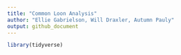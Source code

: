```yaml
---
title: "Common Loon Analysis"
author: "Ellie Gabrielson, Will Draxler, Autumn Pauly"
output: github_document
---
```


```r
library(tidyverse)
```

```r

```

